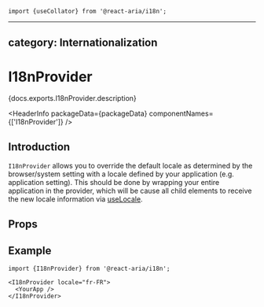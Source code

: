 <!-- Copyright 2020 Adobe. All rights reserved.
This file is licensed to you under the Apache License, Version 2.0 (the "License");
you may not use this file except in compliance with the License. You may obtain a copy
of the License at http://www.apache.org/licenses/LICENSE-2.0
Unless required by applicable law or agreed to in writing, software distributed under
the License is distributed on an "AS IS" BASIS, WITHOUT WARRANTIES OR REPRESENTATIONS
OF ANY KIND, either express or implied. See the License for the specific language
governing permissions and limitations under the License. -->



```tsx import
import {useCollator} from '@react-aria/i18n';
```

---
category: Internationalization
---

# I18nProvider

<p>{docs.exports.I18nProvider.description}</p>

<HeaderInfo
  packageData={packageData}
  componentNames={['I18nProvider']} />

## Introduction

`I18nProvider` allows you to override the default locale as determined by the browser/system setting
with a locale defined by your application (e.g. application setting). This should be done by wrapping
your entire application in the provider, which will be cause all child elements to receive the new locale
information via [useLocale](useLocale.html).

## Props

<PropTable component={docs.exports.I18nProvider} links={docs.links} />

## Example

```tsx
import {I18nProvider} from '@react-aria/i18n';

<I18nProvider locale="fr-FR">
  <YourApp />
</I18nProvider>
```
